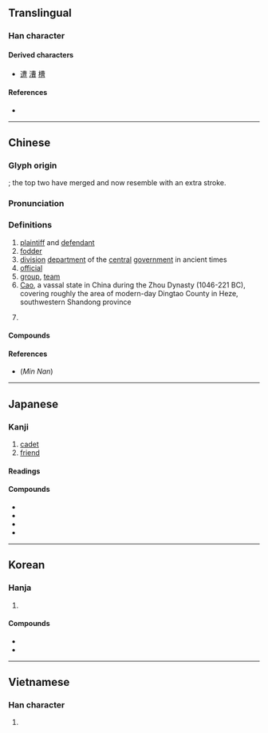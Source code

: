 {{also|曺}}
{{character info}}
==Translingual==

===Han character===
{{Han char|rn=73|rad=曰|as=07|sn=11|four=55606|canj=TWA|ids=⿱⿻一曲曰}}

====Derived characters====
* [[遭]] [[漕]] [[槽]]

====References====
* {{Han ref|kx=0502.130|dkj=14297|dj=0876.030|hdz=21511.060|uh=66F9|ud=26361|bh=B1E4|bd=45540}}

----

==Chinese==
{{zh-forms}}

===Glyph origin===
{{Han etym}}
{{Han compound|東|東|曰}}; the top two {{lang|zh|東}} have merged and now resemble {{m|zh|曲}} with an extra stroke.

===Pronunciation===
{{zh-pron
|m=cáo
|m-s=
|c=cou4
|c-t=tau3
|g=
|h=pfs=chhò;gd=cau2
|j=
|mb=cǎu
|md=cò̤
|mn=tw,xm,zz:chô/qz:chô͘
|mn-t=cao5
|w=3zau
|x=
|mc=y
|oc=y
|ma=
|cat=n
}}

===Definitions===
{{zh-hanzi}}

# [[plaintiff]] and [[defendant]]
# [[fodder]]
# [[division]] [[department]] of the [[central]] [[government]] in ancient times
# [[official]]
# [[group]], [[team]]
# [[w:Cao (state)|Cao]], a vassal state in China during the Zhou Dynasty (1046-221 BC), covering roughly the area of modern-day Dingtao County in Heze, southwestern Shandong province
# {{surname|zh}}
#: {{zh-x|^曹 ^丕|{{w|Cao Pi|'''Cao''' Pi}}}}

====Compounds====
{{zh-der|仙曹|兒曹|倒曹|坐曹|印曹|儀曹|三曹對案|市曹|徐母罵曹|天曹|功曹|分曹|敖曹|我曹|曹劌論戰|爾曹|捉放曹|清曹峻府|曹魏|曹洞宗|才當曹斗|曹全碑|曹門|法曹|曹族|曹娥江|曹柯之盟|曹娥碑|曹國舅|曹丘|擊鼓罵曹|曹社之謀|陰曹|賊曹|綁赴市曹|蕭曹|部曹|陰曹地府|蕭規曹隨|曹市|曹楊|馬曹廟}}

====References====
* (''Min Nan'') {{thcwd|41170}}

{{zh-cat|Occupations|Places in China}}

----

==Japanese==

===Kanji===
{{ja-kanji|grade=c|rs=曰07}}

# [[cadet]]
# [[friend]]

====Readings====
{{ja-readings
|goon=ぞう<ざう
|kanon=そう<さう
|kun=つかさ-, ともがら-, へや
}}

====Compounds====
* {{ja-r|軍%曹|ぐん%そう}}
* {{ja-r|曹%長|そう%ちょう}}
* {{ja-r|御%曹%司|おん%ぞう%し}}
* {{ja-r|重%曹|じゅう%そう}}

----

==Korean==

===Hanja===
{{ko-hanja|조}}

# {{rfdef|ko|sort=曰07}}

====Compounds====
* {{ko-l|曹溪宗|조계종}}
* {{ko-l|六曹|육조}}

----

==Vietnamese==

===Han character===
{{vi-readings|readings=Tào|rs=曰07}}

# {{rfdef|vi|sort=曰07}}